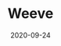 ---
title: Weeve
tag: Tools
status: publish
date: 2020-09-24
slug: Weeve is a platform for collecting, analyzing, and sharing IoT data insights || Data Solutions partner (Germany)
website: https://medium.com/weeves-world/iotex-weeve-partnering-to-enable-trusted-iot-data-marketplaces-fd9b211036eb
twitter:
logo: /img/Weeve.png
featured_img: https://wp.gcap1.iotex.io/wp-content/uploads/2020/10/weeve.jpg
telegram:
---